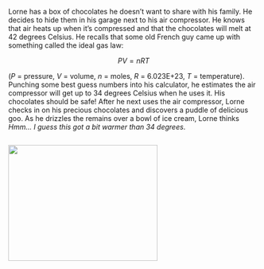 :::: {.columns}
::: {.column width="70%"}
Lorne has a box of chocolates he doesn't want to share with his family. 
He decides to hide them in his garage next to his air compressor. 
He knows that air heats up when it's compressed and that the chocolates will melt at 42 degrees Celsius. He recalls that some old French guy came up with something called the ideal gas law: 

$$PV = nRT$$ 

($P$ = pressure, $V$ = volume, $n$ = moles, $R$ = 6.023E+23, $T$ = temperature).
Punching some best guess numbers into his calculator, he estimates the air compressor will get up to 34 degrees Celsius when he uses it. 
His chocolates should be safe! After he next uses the air compressor, Lorne checks in on his precious chocolates and discovers a puddle of delicious goo. 
As he drizzles the remains over a bowl of ice cream, Lorne thinks *Hmm... I guess this got a bit warmer than 34 degrees*.
:::
::::

![](../images/modeling_framework.png){.absolute top=0 right=0 width="300" height="233"}